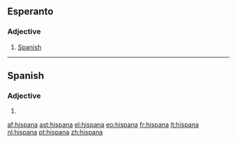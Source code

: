 ==Esperanto==

===Adjective===
{{eo-adj}}

# [[Spanish]]

----

==Spanish==

===Adjective===
{{infl|es|adjective form|g=f}}

# {{feminine of|nocat=1|[[hispano#Spanish|hispano]]|lang=es}}

[[af:hispana]]
[[ast:hispana]]
[[el:hispana]]
[[eo:hispana]]
[[fr:hispana]]
[[lt:hispana]]
[[nl:hispana]]
[[pt:hispana]]
[[zh:hispana]]